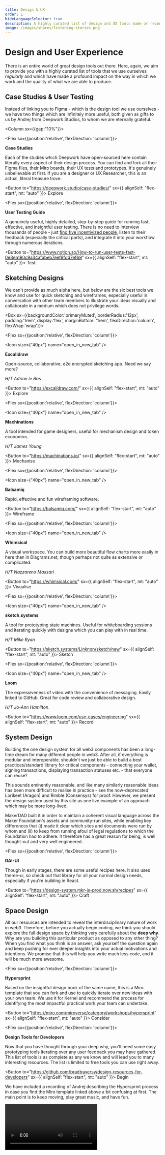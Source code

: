 ```yaml
---
title: Design & UX
order: 1
hideLanguageSelector: true
description: A highly curated list of design and UX tools made or recommended by our community.
image: /images/shares/listening-stories.png
---
```


# Design and User Experience

There is an entire world of great design tools out there. Here, again, we aim to provide you with a highly curated list of tools that we use ourselves _regularly_ and which have made a profound impact on the way in which we work and the quality of what we are able to produce.

## Case Studies & User Testing

Instead of linking you to Figma - which is the design tool we use ourselves - we have two things which are infinitely more useful, both given as gifts to us by Andrej from Deepwork Studios, to whom we are eternally grateful.

<Column sx={{gap:"10%"}}>

<Flex sx={{position:'relative', flexDirection: 'column'}}>

**Case Studies**

Each of the studies which Deepwork have open-sourced here contain literally every aspect of their design process. You can find and fork all their Figma files, their Miro boards, their UX tests and prototypes. It's genuinely unbelievable at first. If you are a designer or UX Researcher, this is an actual, literal treasure trove.

<Button to="https://deepwork.studio/case-studies/" sx={{ alignSelf: "flex-start", mt: "auto" }}>
    Explore
</Button>

</Flex>

<Flex sx={{position:'relative', flexDirection: 'column'}}>

**User Testing Guide** 

A genuinely useful, highly detailed, step-by-step guide for running fast, effective, and insightful user testing. There is no need to interview thousands of people - just [find five incentivized people](https://www.nngroup.com/articles/why-you-only-need-to-test-with-5-users/), listen to their feedback (especially the critical parts), and integrate it into your workflow through numerous iterations.

<Button to="https://www.notion.so/How-to-run-user-tests-fast-0e3ea190c9a34afabeb7eef9fdd7ef69" sx={{ alignSelf: "flex-start", mt: "auto" }}>
    Test
</Button>

</Flex>

</Column>

## Sketching Designs

We can't provide as much alpha here, but below are the six best tools we know and use for quick sketching and wireframes, especially useful in conversation with other team members to illustrate your ideas visually and collaborate in a medium which does not privilege words.

<Box sx={{backgroundColor:'primaryMuted', borderRadius:'12px', padding:'1rem', display:'flex', marginBottom: '1rem', flexDirection:'column', flexWrap:'wrap'}}>

<Chocolate>

<Flex sx={{position:'relative', flexDirection: 'column'}}>

<Icon size={"40px"} name="open_in_new_tab" />

**Excalidraw**

Open-source, collaborative, e2e encrypted sketching app. Need we say more?

_H/T Adrian le Bas_

<Button to="https://excalidraw.com/" sx={{ alignSelf: "flex-start", mt: "auto" }}>
    Explore
</Button>

</Flex>

<Flex sx={{position:'relative', flexDirection: 'column'}}>

<Icon size={"40px"} name="open_in_new_tab" />

**Machinations**

A tool intended for game designers, useful for mechanism design and token economics.

_H/T James Young_

<Button to="https://machinations.io/" sx={{ alignSelf: "flex-start", mt: "auto" }}>
    Mechanise
</Button>

</Flex>

<Flex sx={{position:'relative', flexDirection: 'column'}}>

<Icon size={"40px"} name="open_in_new_tab" />

**Balsamiq**

Rapid, effective and fun wireframing software.

<Button to="https://balsamiq.com/" sx={{ alignSelf: "flex-start", mt: "auto" }}>
    Wireframe
</Button>

</Flex>

<Flex sx={{position:'relative', flexDirection: 'column'}}>

<Icon size={"40px"} name="open_in_new_tab" />

**Whimsical**

A visual workspace. You can build more beautiful flow charts more easily in here than in Diagrams.net, though perhaps not quite as extensive or complicated.

_H/T Nazzareno Massari_

<Button to="https://whimsical.com/" sx={{ alignSelf: "flex-start", mt: "auto" }}>
    Visualise
</Button>

</Flex>

<Flex sx={{position:'relative', flexDirection: 'column'}}>

<Icon size={"40px"} name="open_in_new_tab" />

**sketch.systems**

A tool for prototyping state machines. Useful for whiteboarding sessions and iterating quickly with designs which you can play with in real time.

_H/T Mike Ryan_

<Button to="https://sketch.systems/Linknon/sketch/new" sx={{ alignSelf: "flex-start", mt: "auto" }}>
    Sketch
</Button>

</Flex>

<Flex sx={{position:'relative', flexDirection: 'column'}}>

<Icon size={"40px"} name="open_in_new_tab" />

**Loom**

The expressiveness of video with the convenience of messaging. Easily linked to GitHub. Great for code review and collaborative design.

_H/T Jo-Ann Hamilton_.

<Button to="https://www.loom.com/use-cases/engineering" sx={{ alignSelf: "flex-start", mt: "auto" }}>
    Record
</Button>

</Flex>

</Chocolate>

</Box>

## System Design

Building the one design system for all web3 components has been a long-time dream for many different people in web3. After all, if everything is modular and interoperable, shouldn't we just be able to build a best practices/standard library for critical components - connecting your wallet, signing transactions, displaying transaction statuses etc. - that everyone can reuse? 

This sounds eminently reasonable, and like many similarly reasonable ideas has been more difficult to realise in practice - see the now-deprecated Lorikeet (Aragon) and Rimble (Consensys) for proof. However, we present the design system used by this site as one live example of an approach which may be more long-lived. 

MakerDAO built it in order to maintain a coherent visual language across the Maker Foundation's assets and community-run sites, while enabling key differences that (i) made it clear which sites and documents were run by whom and (ii) to keep from running afoul of legal regulations to which the Foundation had to adhere. It therefore has a great reason for being, is well thought-out and very well engineered.

<Column>

<Flex sx={{position:'relative', flexDirection: 'column'}}>

**DAI-UI**

Though in early stages, there are some useful recipes here. It also uses theme-ui, so check out that library for all your normal design needs, especially if you're building in React.

<Button to="https://design-system.mkr-js-prod.now.sh/recipes" sx={{ alignSelf: "flex-start", mt: "auto" }}>
    Craft
</Button>

</Flex>

</Column>

## Space Design 

All our resources are intended to reveal the interdisciplinary nature of work in web3. Therefore, before you actually begin coding, we think you should explore the full design space by thinking very carefully about the **deep why**. Why are you building this particular product as opposed to any other thing? When you find what you think is an answer, ask yourself the question again and keep pushing for ever deeper insights into your actual motivations and intentions. We promise that this will help you write much less code, and it will be much more awesome.

<Column>

<Flex sx={{position:'relative', flexDirection: 'column'}}>

**Hypersprint**

Based on the insightful design book of the same name, this is a Miro template that you can fork and use to quickly iterate over new ideas with your own team. We use it for Kernel and recommend the process for identifying the most impactful practical work your team can undertake.

<Button to="https://miro.com/miroverse/category/workshops/hypersprint" sx={{ alignSelf: "flex-start", mt: "auto" }}>
    Consider
</Button>

</Flex>

<Flex sx={{position:'relative', flexDirection: 'column'}}>

**Design Tools for Developers**

Now that you have thought through your deep why, you'll need some easy prototyping tools iterating over any user feedback you may have gathered. This list of tools is as complete as any we know and will lead you to many interesting resources. The list is limited to free tools you can use right away.

<Button to="https://github.com/bradtraversy/design-resources-for-developers" sx={{ alignSelf: "flex-start", mt: "auto" }}>
    Begin
</Button>

</Flex>

</Column>

We have included a recording of Andrej describing the Hypersprint process in case you find the Miro template linked above a bit confusing at first. The main point is to keep moving, play great music, and have fun.

<Video src="https://www.youtube-nocookie.com/embed/GgPfP_3cR9U?start=137" />






